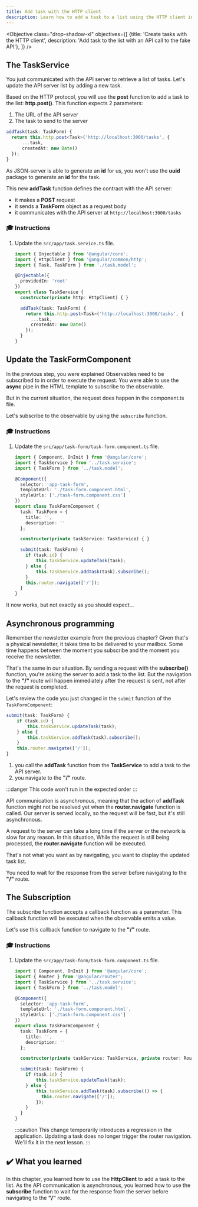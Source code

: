```yaml
---
title: Add task with the HTTP client
description: Learn how to add a task to a list using the HTTP client in an Angular application.
---
```



<Objective class="drop-shadow-xl" objectives={[
    {title: 'Create tasks with the HTTP client', description: 'Add task to the list with an API call to the fake API'},
]} />

## The TaskService

You just communicated with the API server to retrieve a list of tasks.
Let's update the API server list by adding a new task.

Based on the HTTP protocol, you will use the **post** function to add a task to the list: **http.post()**.
This function expects 2 parameters:

1. The URL of the API server
2. The task to send to the server

```typescript
addTask(task: TaskForm) {
  return this.http.post<Task>('http://localhost:3000/tasks', {
      ...task,
      createdAt: new Date()
  });
}
```

As JSON-server is able to generate an **id** for us, you won't use the **uuid** package to generate an **id** for the task.

This new **addTask** function defines the contract with the API server:

- it makes a **POST** request
- it sends a **TaskForm** object as a request body
- it communicates with the API server at `http://localhost:3000/tasks`

### 🎓 Instructions

<Steps>

1. Update the `src/app/task.service.ts` file.

    ```typescript ins={"Add the addTask function": 10-16}
    import { Injectable } from '@angular/core';
    import { HttpClient } from '@angular/common/http';
    import { Task, TaskForm } from './task.model';

    @Injectable({
      providedIn: 'root'
    })
    export class TaskService {
      constructor(private http: HttpClient) { }

      addTask(task: TaskForm) {
        return this.http.post<Task>('http://localhost:3000/tasks', {
          ...task,
          createdAt: new Date()
        });
      }
    }
    ```

</Steps>

## Update the TaskFormComponent

In the previous step, you were explained Observables need to be subscribed to in order to execute the request.
You were able to use the **async** pipe in the HTML template to subscribe to the observable.

But in the current situation, the request does happen in the component.ts file.

Let's subscribe to the observable by using the `subscribe` function.

### 🎓 Instructions

<Steps>

1. Update the `src/app/task-form/task-form.component.ts` file.

    ```typescript ins={"Update the submit function": 19-23} ins="this.taskService.addTask(task).subscribe();"
    import { Component, OnInit } from '@angular/core';
    import { TaskService } from '../task.service';
    import { TaskForm } from '../task.model';

    @Component({
      selector: 'app-task-form',
      templateUrl: './task-form.component.html',
      styleUrls: ['./task-form.component.css']
    })
    export class TaskFormComponent {
      task: TaskForm = {
        title: '',
        description: ''
      };

      constructor(private taskService: TaskService) { }

      submit(task: TaskForm) {
        if (task.id) {
            this.taskService.updateTask(task);
        } else {
            this.taskService.addTask(task).subscribe();
        }
        this.router.navigate(['/']);
      }
    }
    ```

</Steps>

It now works, but not exactly as you should expect...


## Asynchronous programming

Remember the newsletter example from the previous chapter?
Given that's a physical newsletter, it takes time to be delivered to your mailbox.
Some time happens between the moment you subscribe and the moment you receive the newsletter.

That's the same in our situation.
By sending a request with the **subscribe()** function, you're asking the server to add a task to the list.
But the navigation to the **"/"** route will happen immediately after the request is sent, not after the request is completed.

Let's review the code you just changed in the `submit` function of the `TaskFormComponent`:

```typescript
submit(task: TaskForm) {
    if (task.id) {
        this.taskService.updateTask(task);
    } else {
        this.taskService.addTask(task).subscribe();
    }
    this.router.navigate(['/']);
}
```

1. you call the **addTask** function from the **TaskService** to add a task to the API server.
2. you navigate to the **"/"** route.

:::danger
This code won't run in the expected order
:::

API communication is asynchronous, meaning that the action of **addTask** function might not be resolved yet when the **router.navigate** function is called.
Our server is served locally, so the request will be fast, but it's still asynchronous.

A request to the server can take a long time if the server or the network is slow for any reason.
In this situation, While the request is still being processed, the **router.navigate** function will be executed.

That's not what you want as by navigating, you want to display the updated task list.

You need to wait for the response from the server before navigating to the **"/"** route.

## The Subscription

The subscribe function accepts a callback function as a parameter.
This callback function will be executed when the observable emits a value.

Let's use this callback function to navigate to the **"/"** route.

### 🎓 Instructions

<Steps>

1. Update the `src/app/task-form/task-form.component.ts` file.

    ```typescript ins={"Update the submit function": 20-25}
    import { Component, OnInit } from '@angular/core';
    import { Router } from '@angular/router';
    import { TaskService } from '../task.service';
    import { TaskForm } from '../task.model';

    @Component({
      selector: 'app-task-form',
      templateUrl: './task-form.component.html',
      styleUrls: ['./task-form.component.css']
    })
    export class TaskFormComponent {
      task: TaskForm = {
        title: '',
        description: ''
      };

      constructor(private taskService: TaskService, private router: Router) { }

      submit(task: TaskForm) {
        if (task.id) {
            this.taskService.updateTask(task);
        } else {
            this.taskService.addTask(task).subscribe(() => {
              this.router.navigate(['/']);
            });
        }
      }
    }
    ```
    :::caution
    This change temporarily introduces a regression in the application.
    Updating a task does no longer trigger the router navigation.
    We'll fix it in the next lesson.
    :::

</Steps>

## ✔️ What you learned

In this chapter, you learned how to use the **HttpClient** to add a task to the list. As the API communication is asynchronous, you learned how to use the **subscribe** function to wait for the response from the server before navigating to the **"/"** route.

